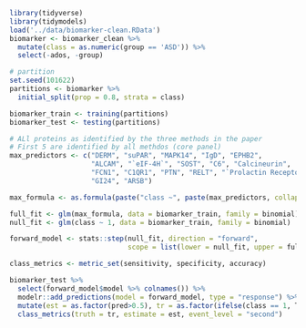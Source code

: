 ```r
library(tidyverse)
library(tidymodels)
load('../data/biomarker-clean.RData')
biomarker <- biomarker_clean %>%
  mutate(class = as.numeric(group == 'ASD')) %>% 
  select(-ados, -group)
```


```r
# partition
set.seed(101622)
partitions <- biomarker %>%
  initial_split(prop = 0.8, strata = class)

biomarker_train <- training(partitions)
biomarker_test <- testing(partitions)
```

```r
# ALl proteins as identified by the three methods in the paper
# First 5 are identified by all methdos (core panel)
max_predictors <- c("DERM", "suPAR", "MAPK14", "IgD", "EPHB2", 
                    "ALCAM", "`eIF-4H`", "SOST", "C6", "Calcineurin",
                    "FCN1", "C1QR1", "PTN", "RELT", "`Prolactin Receptor`", "ROR1",
                    "GI24", "ARSB")

max_formula <- as.formula(paste("class ~", paste(max_predictors, collapse = "+")))

full_fit <- glm(max_formula, data = biomarker_train, family = binomial)
null_fit <- glm(class ~ 1, data = biomarker_train, family = binomial)

forward_model <- stats::step(null_fit, direction = "forward", 
                             scope = list(lower = null_fit, upper = full_fit))

```

```r
class_metrics <- metric_set(sensitivity, specificity, accuracy)

biomarker_test %>% 
  select(forward_model$model %>% colnames()) %>% 
  modelr::add_predictions(model = forward_model, type = "response") %>% 
  mutate(est = as.factor(pred>0.5), tr = as.factor(ifelse(class == 1, T, F))) %>%
  class_metrics(truth = tr, estimate = est, event_level = "second")

```


